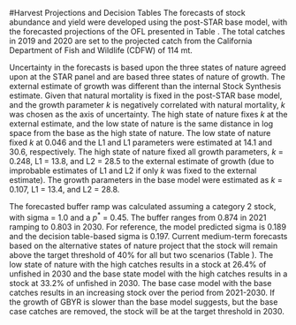 <!-- **************HARVEST PROJECTIONS AND DECISION TABLE****************** -->
#Harvest Projections and Decision Tables
The forecasts of stock abundance and yield were developed using the post-STAR 
base model, with the forecasted projections of the OFL presented in 
Table \ref{tab:OFL_projection}. The total catches in 2019 and 2020 are set to 
the projected catch from the California Department of Fish and Wildlife (CDFW) of 114 mt.

Uncertainty in the forecasts is based upon the three states of nature agreed upon 
at the STAR panel and are based three states of nature of growth.  The external 
estimate of growth was different than the internal Stock Synthesis estimate. Given that 
natural mortality is fixed in the post-STAR base model, and the growth parameter 
$k$ is negatively correlated with natural mortality, $k$ was chosen as the axis 
of uncertainty. The high state of nature fixes $k$ at the external estimate, and the 
low state of nature is the same distance in log space from the base as the high state 
of nature. The low state of nature fixed $k$ at 0.046 and the L1 and L1 parameters 
were estimated at 14.1 and 30.6, respectively.  The high state of nature fixed all 
growth parameters, $k$ = 0.248, L1 = 13.8, and L2 = 28.5 to the external 
estimate of growth (due to improbable estimates of L1 and L2 if only $k$ was fixed to the 
external estimate). The growth parameters in the base model were estimated as 
$k$ = 0.107, L1 = 13.4, and L2 = 28.8.

The forecasted buffer ramp was calculated assuming a category 2 stock, with  sigma = 1.0 
and a $p^*$ = 0.45. The buffer ranges from 0.874 in 2021 ramping to 0.803 in 2030.  For 
reference, the model predicted sigma is 0.189 and the decision table-based sigma is 0.197.
Current medium-term forecasts based on the alternative states of nature project that 
the stock will remain above the target 
threshold of 40% for all but two scenarios (Table \ref{tab:Decision_table_mod1}).  The 
low state of nature with the high catches results in a stock at 
26.4% of unfished in 2030 and the base state model with the 
high catches results in a stock at 33.2% of unfished in 2030.  The base case 
model with the base catches results in an increasing stock over the period from 2021-2030. 
If the growth of GBYR is slower than the base model suggests, but the base case catches are 
removed, the stock will be at the target threshold in 2030.  



 



